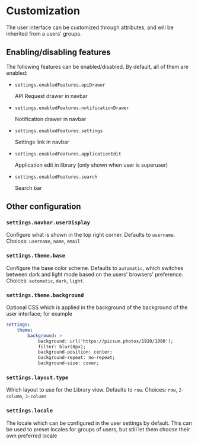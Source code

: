 # Customization

The user interface can be customized through attributes, and will be inherited from a users' groups.

## Enabling/disabling features

The following features can be enabled/disabled. By default, all of them are enabled:

-   `settings.enabledFeatures.apiDrawer`

    API Request drawer in navbar

-   `settings.enabledFeatures.notificationDrawer`

    Notification drawer in navbar

-   `settings.enabledFeatures.settings`

    Settings link in navbar

-   `settings.enabledFeatures.applicationEdit`

    Application edit in library (only shown when user is superuser)

-   `settings.enabledFeatures.search`

    Search bar

## Other configuration

### `settings.navbar.userDisplay`

Configure what is shown in the top right corner. Defaults to `username`. Choices: `username`, `name`, `email`

### `settings.theme.base`

Configure the base color scheme. Defaults to `automatic`, which switches between dark and light mode based on the users' browsers' preference. Choices: `automatic`, `dark`, `light`.

### `settings.theme.background`

Optional CSS which is applied in the background of the background of the user interface; for example

```yaml
settings:
    theme:
        background: >
            background: url('https://picsum.photos/1920/1080');
            filter: blur(8px);
            background-position: center;
            background-repeat: no-repeat;
            background-size: cover;
```

### `settings.layout.type`

Which layout to use for the Library view. Defaults to `row`. Choices: `row`, `2-column`, `3-column`

### `settings.locale`

The locale which can be configured in the user settings by default. This can be used to preset locales for groups of users, but still let them choose their own preferred locale


<Global />
